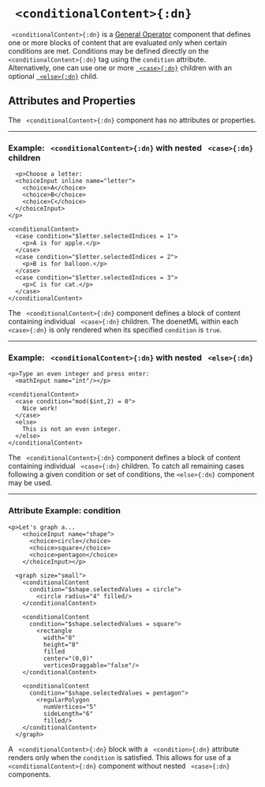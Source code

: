 


# ` <conditionalContent>{:dn}`


` <conditionalContent>{:dn}` is a [General Operator](../document_structure/essentialConcepts#component-types)
component that defines one or more blocks of content that 
are evaluated only when certain conditions are met. 
Conditions may be defined directly on the ` <conditionalContent>{:dn}` tag using the `condition` attribute.  
Alternatively, one can use one or more [` <case>{:dn}`](case.mdx) children with an 
optional [` <else>{:dn}`](else.mdx) child.

## Attributes and Properties 
The ` <conditionalContent>{:dn}` component has no attributes or properties.


---

### Example: ` <conditionalContent>{:dn}` with nested ` <case>{:dn}` children


```doenet-editor-horiz
  <p>Choose a letter: 
  <choiceInput inline name="letter">
    <choice>A</choice>
    <choice>B</choice>
    <choice>C</choice>
  </choiceInput>    
</p>

<conditionalContent>
  <case condition="$letter.selectedIndices = 1">
    <p>A is for apple.</p>
  </case>
  <case condition="$letter.selectedIndices = 2">
    <p>B is for balloon.</p>
  </case>
  <case condition="$letter.selectedIndices = 3">
    <p>C is for cat.</p>
  </case>  
</conditionalContent> 
```



The ` <conditionalContent>{:dn}` component defines a block of content 
containing individual ` <case>{:dn}` children. The doenetML within 
each ` <case>{:dn}` is only rendered when its specified `condition` is `true`.


---

### Example: ` <conditionalContent>{:dn}` with nested ` <else>{:dn}`


```doenet-editor-horiz
<p>Type an even integer and press enter:
  <mathInput name="int"/></p>

<conditionalContent>
  <case condition="mod($int,2) = 0">
    Nice work!
  </case>
  <else>
    This is not an even integer.
  </else>
</conditionalContent> 
```



The ` <conditionalContent>{:dn}` component defines a block of content 
containing individual ` <case>{:dn}` children. To catch all remaining
cases following a given condition or set of conditions, the 
`<else>{:dn}` component may be used.

---

### Attribute Example: condition


```doenet-example
<p>Let's graph a... 
    <choiceInput name="shape">
      <choice>circle</choice>
      <choice>square</choice>
      <choice>pentagon</choice>
    </choiceInput></p>

  <graph size="small">
    <conditionalContent 
      condition="$shape.selectedValues = circle">
        <circle radius="4" filled/>
    </conditionalContent>

    <conditionalContent 
      condition="$shape.selectedValues = square">
        <rectangle 
          width="8" 
          height="8" 
          filled 
          center="(0,0)" 
          verticesDraggable="false"/>
    </conditionalContent>

    <conditionalContent 
      condition="$shape.selectedValues = pentagon">
        <regularPolygon 
          numVertices="5" 
          sideLength="6" 
          filled/>
    </conditionalContent>
  </graph>
```



A ` <conditionalContent>{:dn}` block with a ` <condition>{:dn}` attribute 
renders only when the `condition` is satisfied. This allows for use of 
a ` <conditionalContent>{:dn}` component without nested ` <case>{:dn}` components.


